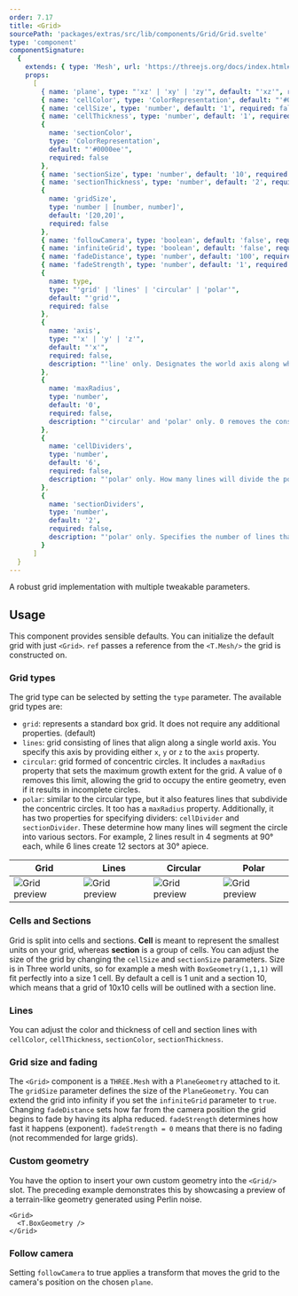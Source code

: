 ```yaml
---
order: 7.17
title: <Grid>
sourcePath: 'packages/extras/src/lib/components/Grid/Grid.svelte'
type: 'component'
componentSignature:
  {
    extends: { type: 'Mesh', url: 'https://threejs.org/docs/index.html#api/en/objects/Mesh' },
    props:
      [
        { name: 'plane', type: "'xz' | 'xy' | 'zy'", default: "'xz'", required: false },
        { name: 'cellColor', type: 'ColorRepresentation', default: "'#000000'", required: false },
        { name: 'cellSize', type: 'number', default: '1', required: false },
        { name: 'cellThickness', type: 'number', default: '1', required: false },
        {
          name: 'sectionColor',
          type: 'ColorRepresentation',
          default: "'#0000ee'",
          required: false
        },
        { name: 'sectionSize', type: 'number', default: '10', required: false },
        { name: 'sectionThickness', type: 'number', default: '2', required: false },
        {
          name: 'gridSize',
          type: 'number | [number, number]',
          default: '[20,20]',
          required: false
        },
        { name: 'followCamera', type: 'boolean', default: 'false', required: false },
        { name: 'infiniteGrid', type: 'boolean', default: 'false', required: false },
        { name: 'fadeDistance', type: 'number', default: '100', required: false },
        { name: 'fadeStrength', type: 'number', default: '1', required: false },
        {
          name: type,
          type: "'grid' | 'lines' | 'circular' | 'polar'",
          default: "'grid'",
          required: false
        },
        {
          name: 'axis',
          type: "'x' | 'y' | 'z'",
          default: "'x'",
          required: false,
          description: "'line' only. Designates the world axis along which the line will be oriented."
        },
        {
          name: 'maxRadius',
          type: 'number',
          default: '0',
          required: false,
          description: "'circular' and 'polar' only. 0 removes the constraint."
        },
        {
          name: 'cellDividers',
          type: 'number',
          default: '6',
          required: false,
          description: "'polar' only. How many lines will divide the polar grid. Specifies the number of lines that will subdivide the polar grid. For instance, 2 dividers will quarter the grid into 4 sections of 90° each, while 6 dividers will divide the grid into 12 segments, each measuring 30°."
        },
        {
          name: 'sectionDividers',
          type: 'number',
          default: '2',
          required: false,
          description: "'polar' only. Specifies the number of lines that will subdivide the polar grid. For instance, 2 dividers will quarter the grid into 4 sections of 90° each, while 6 dividers will divide the grid into 12 segments, each measuring 30°."
        }
      ]
  }
---
```



A robust grid implementation with multiple tweakable parameters.

<Example path="extras/grid" />

## Usage

This component provides sensible defaults. You can initialize the default grid with just `<Grid>`. `ref` passes a reference from the `<T.Mesh/>` the grid is constructed on.

### Grid types

The grid type can be selected by setting the `type` parameter. The available grid types are:

- `grid`: represents a standard box grid. It does not require any additional properties. (default)
- `lines`: grid consisting of lines that align along a single world axis. You specify this axis by providing either `x`, `y` or `z` to the `axis` property.
- `circular`: grid formed of concentric circles. It includes a `maxRadius` property that sets the maximum growth extent for the grid. A value of `0` removes this limit, allowing the grid to occupy the entire geometry, even if it results in incomplete circles.
- `polar`: similar to the circular type, but it also features lines that subdivide the concentric circles. It too has a `maxRadius` property. Additionally, it has two properties for specifying dividers: `cellDivider` and `sectionDivider`. These determine how many lines will segment the circle into various sectors. For example, 2 lines result in 4 segments at 90° each, while 6 lines create 12 sectors at 30° apiece.

| Grid                                          | Lines                                          | Circular                                          | Polar                                          |
| --------------------------------------------- | ---------------------------------------------- | ------------------------------------------------- | ---------------------------------------------- |
| ![Grid preview](/images/extras/grid/grid.jpg) | ![Grid preview](/images/extras/grid/lines.jpg) | ![Grid preview](/images/extras/grid/circular.jpg) | ![Grid preview](/images/extras/grid/polar.jpg) |

### Cells and Sections

Grid is split into cells and sections. **Cell** is meant to represent the smallest units on your grid, whereas
**section** is a group of cells. You can adjust the size of the grid by changing the `cellSize` and `sectionSize`
parameters. Size is in Three world units, so for example a mesh with `BoxGeometry(1,1,1)` will fit perfectly into
a size 1 cell. By default a cell is 1 unit and a section 10, which means that a grid of 10x10 cells will be
outlined with a section line.

### Lines

You can adjust the color and thickness of cell and section lines with `cellColor`, `cellThickness`, `sectionColor`, `sectionThickness`.

### Grid size and fading

The `<Grid>` component is a `THREE.Mesh` with a `PlaneGeometry` attached to it. The `gridSize` parameter defines the size of the `PlaneGeometry`.
You can extend the grid into infinity if you set the `infiniteGrid` parameter to `true`.
Changing `fadeDistance` sets how far from the camera position the grid begins to fade by having its alpha reduced. `fadeStrength` determines how fast it happens (exponent). `fadeStrength = 0` means that there is no fading (not recommended for large grids).

### Custom geometry

You have the option to insert your own custom geometry into the `<Grid/>` slot. The preceding example demonstrates this by showcasing a preview of a terrain-like geometry generated using Perlin noise.

```svelte
<Grid>
  <T.BoxGeometry />
</Grid>
```

### Follow camera

Setting `followCamera` to true applies a transform that moves the grid to the camera's position on the chosen `plane`.
